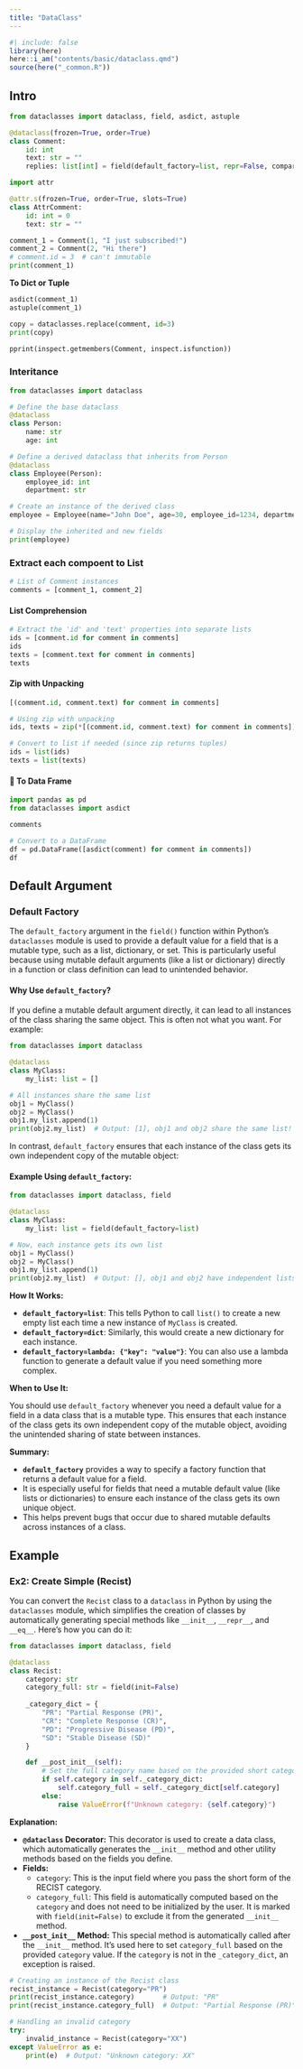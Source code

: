 ```yaml
---
title: "DataClass"
---
```


```r
#| include: false
library(here)
here::i_am("contents/basic/dataclass.qmd")
source(here("_common.R"))
```

## Intro

```python
from dataclasses import dataclass, field, asdict, astuple

@dataclass(frozen=True, order=True)
class Comment:
    id: int
    text: str = ""
    replies: list[int] = field(default_factory=list, repr=False, compare=False)

```

```python
import attr

@attr.s(frozen=True, order=True, slots=True)
class AttrComment:
    id: int = 0
    text: str = ""
```

```python
comment_1 = Comment(1, "I just subscribed!")
comment_2 = Comment(2, "Hi there")
# comment.id = 3  # can't immutable
print(comment_1)
```

**To Dict or Tuple**

```python
asdict(comment_1)
astuple(comment_1)
```

```python
copy = dataclasses.replace(comment, id=3)
print(copy)

pprint(inspect.getmembers(Comment, inspect.isfunction))
```

### Interitance

```python
from dataclasses import dataclass

# Define the base dataclass
@dataclass
class Person:
    name: str
    age: int

# Define a derived dataclass that inherits from Person
@dataclass
class Employee(Person):
    employee_id: int
    department: str

# Create an instance of the derived class
employee = Employee(name="John Doe", age=30, employee_id=1234, department="Engineering")

# Display the inherited and new fields
print(employee)
```

### Extract each compoent to List

```python
# List of Comment instances
comments = [comment_1, comment_2]
```

#### List Comprehension

```python
# Extract the 'id' and 'text' properties into separate lists
ids = [comment.id for comment in comments]
ids
texts = [comment.text for comment in comments]
texts
```


#### Zip with Unpacking

```python
[(comment.id, comment.text) for comment in comments]
```

```python
# Using zip with unpacking
ids, texts = zip(*[(comment.id, comment.text) for comment in comments])
```

```python
# Convert to list if needed (since zip returns tuples)
ids = list(ids)
texts = list(texts)
```

#### 👋 To Data Frame

```python
import pandas as pd
from dataclasses import asdict
```

```python
comments
```

```python
# Convert to a DataFrame
df = pd.DataFrame([asdict(comment) for comment in comments])
df
```

## Default Argument

### Default Factory

The `default_factory` argument in the `field()` function within Python’s `dataclasses` module is used to provide a default value for a field that is a mutable type, such as a list, dictionary, or set. This is particularly useful because using mutable default arguments (like a list or dictionary) directly in a function or class definition can lead to unintended behavior.

#### Why Use `default_factory`?

If you define a mutable default argument directly, it can lead to all instances of the class sharing the same object. This is often not what you want. For example:

```python
from dataclasses import dataclass

@dataclass
class MyClass:
    my_list: list = []

# All instances share the same list
obj1 = MyClass()
obj2 = MyClass()
obj1.my_list.append(1)
print(obj2.my_list)  # Output: [1], obj1 and obj2 share the same list!
```

In contrast, `default_factory` ensures that each instance of the class gets its own independent copy of the mutable object:

#### Example Using `default_factory`:

```python
from dataclasses import dataclass, field

@dataclass
class MyClass:
    my_list: list = field(default_factory=list)

# Now, each instance gets its own list
obj1 = MyClass()
obj2 = MyClass()
obj1.my_list.append(1)
print(obj2.my_list)  # Output: [], obj1 and obj2 have independent lists
```

**How It Works:**

- **`default_factory=list`**: This tells Python to call `list()` to create a new empty list each time a new instance of `MyClass` is created.
- **`default_factory=dict`**: Similarly, this would create a new dictionary for each instance.
- **`default_factory=lambda: {"key": "value"}`**: You can also use a lambda function to generate a default value if you need something more complex.

**When to Use It:**

You should use `default_factory` whenever you need a default value for a field in a data class that is a mutable type. This ensures that each instance of the class gets its own independent copy of the mutable object, avoiding the unintended sharing of state between instances.

**Summary:**

- **`default_factory`** provides a way to specify a factory function that returns a default value for a field.
- It is especially useful for fields that need a mutable default value (like lists or dictionaries) to ensure each instance of the class gets its own unique object.
- This helps prevent bugs that occur due to shared mutable defaults across instances of a class.

## Example

### Ex2: Create Simple (Recist) 


You can convert the `Recist` class to a `dataclass` in Python by using the `dataclasses` module, which simplifies the creation of classes by automatically generating special methods like `__init__`, `__repr__`, and `__eq__`. Here’s how you can do it:


```python
from dataclasses import dataclass, field

@dataclass
class Recist:
    category: str
    category_full: str = field(init=False)
    
    _category_dict = {
        "PR": "Partial Response (PR)",
        "CR": "Complete Response (CR)",
        "PD": "Progressive Disease (PD)",
        "SD": "Stable Disease (SD)"
    }

    def __post_init__(self):
        # Set the full category name based on the provided short category
        if self.category in self._category_dict:
            self.category_full = self._category_dict[self.category]
        else:
            raise ValueError(f"Unknown category: {self.category}")

```

**Explanation:**

- **`@dataclass` Decorator:** This decorator is used to create a data class, which automatically generates the `__init__` method and other utility methods based on the fields you define.
- **Fields:**
  - `category`: This is the input field where you pass the short form of the RECIST category.
  - `category_full`: This field is automatically computed based on the `category` and does not need to be initialized by the user. It is marked with `field(init=False)` to exclude it from the generated `__init__` method.
- **`__post_init__` Method:** This special method is automatically called after the `__init__` method. It's used here to set `category_full` based on the provided `category` value. If the `category` is not in the `_category_dict`, an exception is raised.



```python
# Creating an instance of the Recist class
recist_instance = Recist(category="PR")
print(recist_instance.category)       # Output: "PR"
print(recist_instance.category_full)  # Output: "Partial Response (PR)"

# Handling an invalid category
try:
    invalid_instance = Recist(category="XX")
except ValueError as e:
    print(e)  # Output: "Unknown category: XX"
```


